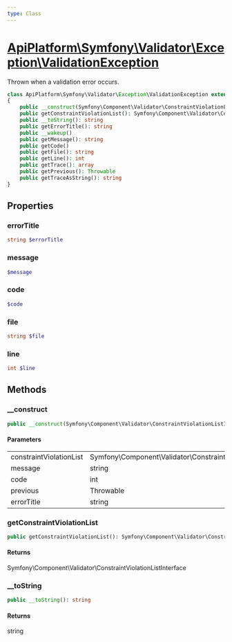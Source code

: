 ```yaml
---
type: Class
---
```


# [ApiPlatform\Symfony\Validator\Exception\ValidationException](/docs/v3.1/reference/Symfony/Validator/Exception/ValidationException)

Thrown when a validation error occurs.


```php
class ApiPlatform\Symfony\Validator\Exception\ValidationException extends `<a href="/docs/v3.1/reference/Validator/Exception/ValidationException">ApiPlatform\Validator\Exception\ValidationException</a>` implements `<a href="/docs/v3.1/reference/Exception/ExceptionInterface">ApiPlatform\Exception\ExceptionInterface</a>`, Stringable, Throwable, `<a href="/docs/v3.1/reference/Symfony/Validator/Exception/ConstraintViolationListAwareExceptionInterface">ApiPlatform\Symfony\Validator\Exception\ConstraintViolationListAwareExceptionInterface</a>`
{
    public __construct(Symfony\Component\Validator\ConstraintViolationListInterface $constraintViolationList, string $message, int $code, null|Throwable $previous, null|string $errorTitle)
    public getConstraintViolationList(): Symfony\Component\Validator\ConstraintViolationListInterface
    public __toString(): string
    public getErrorTitle(): string
    public __wakeup()
    public getMessage(): string
    public getCode()
    public getFile(): string
    public getLine(): int
    public getTrace(): array
    public getPrevious(): Throwable
    public getTraceAsString(): string
}
```
## Properties
### errorTitle

```php
string $errorTitle
```



### message

```php
$message
```



### code

```php
$code
```



### file

```php
string $file
```



### line

```php
int $line
```



## Methods

### __construct



```php
public __construct(Symfony\Component\Validator\ConstraintViolationListInterface $constraintViolationList, string $message, int $code, null|Throwable $previous, null|string $errorTitle)
```

#### Parameters

<table><tbody>
<tr><td>constraintViolationList</td><td>Symfony\Component\Validator\ConstraintViolationListInterface</td><td></td></tr><tr><td>message</td><td>string</td><td></td></tr><tr><td>code</td><td>int</td><td></td></tr><tr><td>previous</td><td>Throwable</td><td></td></tr><tr><td>errorTitle</td><td>string</td><td></td></tr>
</tbody>
</table>

### getConstraintViolationList



```php
public getConstraintViolationList(): Symfony\Component\Validator\ConstraintViolationListInterface
```

#### Returns

Symfony\Component\Validator\ConstraintViolationListInterface

### __toString



```php
public __toString(): string
```

#### Returns

string
